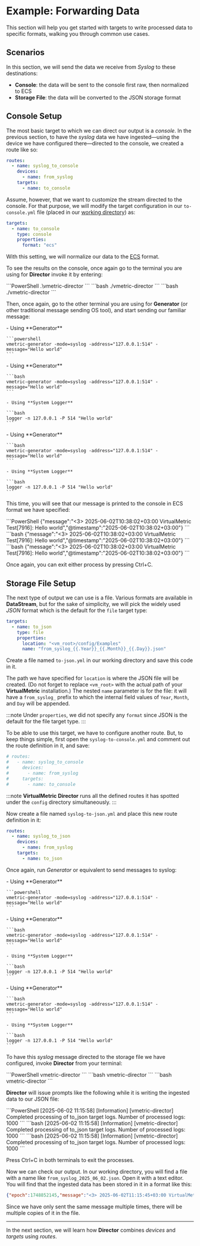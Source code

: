 # Example: Forwarding Data

This section will help you get started with targets to write processed data to specific formats, walking you through common use cases.

## Scenarios

In this section, we will send the data we receive from _Syslog_ to these destinations:

* **Console**: the data will be sent to the console first raw, then normalized to ECS
* **Storage File**: the data will be converted to the JSON storage format

## Console Setup

The most basic target to which we can direct our output is a _console_. In the previous section, to have the _syslog_ data we have ingested&mdash;using the device we have configured there&mdash;directed to the console, we created a route like so:

```yaml
routes:
  - name: syslog_to_console
    devices:
      - name: from_syslog
    targets:
      - name: to_console
```

Assume, however, that we want to customize the stream directed to the console. For that purpose, we will modify the target configuration in our `to-console.yml` file (placed in our [working directory](./configuration-basics.mdx#working-directory)) as:

```yaml title="to-console.yml"
targets:
  - name: to_console
    type: console
    properties:
      format: "ecs"
```

With this setting, we will normalize our data to the [ECS](../appendix.mdx#ecs) format.

To see the results on the console, once again go to the terminal you are using for **Director** invoke it by entering:

<Tabs>
  <TabItem value="windows" label="Windows">
    ```PowerShell
    .\vmetric-director
    ```
  </TabItem>
  <TabItem value="linux" label="Linux">
    ```bash
    ./vmetric-director
    ```
  </TabItem>
  <TabItem value="macos" label="macOS">
    ```bash
    ./vmetric-director
    ```
  </TabItem>
</Tabs>

Then, once again, go to the other terminal you are using for **Generator** (or other traditional message sending OS tool), and start sending our familiar message:

<Tabs>
  <TabItem value="windows" label="Windows" default>
    - Using **Generator**

    ```powershell
    vmetric-generator -mode=syslog -address="127.0.0.1:514" -message="Hello world"
    ```
  </TabItem>
  <TabItem value="linux" label="Linux">
    - Using **Generator**
  
    ```bash
    vmetric-generator -mode=syslog -address="127.0.0.1:514" -message="Hello world"
    ```
    
    - Using **System Logger**

    ```bash
    logger -n 127.0.0.1 -P 514 "Hello world"
    ```
  </TabItem>
  <TabItem value="macos" label="macOS">
    - Using **Generator**

    ```bash
    vmetric-generator -mode=syslog -address="127.0.0.1:514" -message="Hello world"
    ```
  
    - Using **System Logger**
  
    ```bash
    logger -n 127.0.0.1 -P 514 "Hello world"
    ```
  </TabItem>
</Tabs>

This time, you will see that our message is printed to the console in ECS format we have specified:

<Tabs>
  <TabItem value="windows" label="Windows" default>
    ```PowerShell
    {"message":"<3> 2025-06-02T10:38:02+03:00 VirtualMetric Test[7916]: Hello world","@timestamp":"2025-06-02T10:38:02+03:00"}
    ```
  </TabItem>
  <TabItem value="linux" label="Linux">
    ```bash
    {"message":"<3> 2025-06-02T10:38:02+03:00 VirtualMetric Test[7916]: Hello world","@timestamp":"2025-06-02T10:38:02+03:00"}
    ```
  </TabItem>
  <TabItem value="macos" label="macOS">
    ```bash
    {"message":"<3> 2025-06-02T10:38:02+03:00 VirtualMetric Test[7916]: Hello world","@timestamp":"2025-06-02T10:38:02+03:00"}
    ```
  </TabItem>
</Tabs>

Once again, you can exit either process by pressing <kb-short>Ctrl+C</kb-short>.

## Storage File Setup

The next type of output we can use is a file. Various formats are available in **DataStream**, but for the sake of simplicity, we will pick the widely used _JSON_ format which is the default for the `file` target type:

```yaml
targets:
  - name: to_json
    type: file
    properties:
      location: "<vm_root>/config/Examples"
      name: "from_syslog_{{.Year}}_{{.Month}}_{{.Day}}.json"
```

Create a file named `to-json.yml` in our working directory and save this code in it.

The path we have specified for `location` is where the JSON file will be created. (Do not forget to replace `<vm_root>` with the actual path of your **VirtualMetric** installation.) The nested `name` parameter is for the file: it will have a `from_syslog_` prefix to which the internal field values of `Year`, `Month`, and `Day` will be appended.

:::note
Under `properties`, we did not specify any `format` since JSON is the default for the file target type.
:::

To be able to use this target, we have to configure another route. But, to keep things simple, first open the `syslog-to-console.yml` and comment out the route definition in it, and save:

```yaml title="syslog-to-console.yml"
# routes:
#   - name: syslog_to_console
#     devices:
#       - name: from_syslog
#     targets:
#       - name: to_console
```

:::note
**VirtualMetric Director** runs all the defined routes it has spotted under the `config` directory simultaneously.
:::

Now create a file named `syslog-to-json.yml` and place this new route definition in it:

```yaml title="syslog-to-json.yml"
routes:
  - name: syslog_to_json
    devices:
      - name: from_syslog
    targets:
      - name: to_json
```

Once again, run *Generator* or equivalent to send messages to syslog:

<Tabs>
  <TabItem value="windows" label="Windows" default>
    - Using **Generator**

    ```powershell
    vmetric-generator -mode=syslog -address="127.0.0.1:514" -message="Hello world"
    ```
  </TabItem>
  <TabItem value="linux" label="Linux">
    - Using **Generator**
  
    ```bash
    vmetric-generator -mode=syslog -address="127.0.0.1:514" -message="Hello world"
    ```
    
    - Using **System Logger**

    ```bash
    logger -n 127.0.0.1 -P 514 "Hello world"
    ```
  </TabItem>
  <TabItem value="macos" label="macOS">
    - Using **Generator**

    ```bash
    vmetric-generator -mode=syslog -address="127.0.0.1:514" -message="Hello world"
    ```
  
    - Using **System Logger**
  
    ```bash
    logger -n 127.0.0.1 -P 514 "Hello world"
    ```
  </TabItem>
</Tabs>

To have this _syslog_ message directed to the storage file we have configured, invoke **Director** from your terminal:

<Tabs>
  <TabItem value="windows" label="Windows">
    ```PowerShell
    vmetric-director
    ```
  </TabItem>
  <TabItem value="linux" label="Linux">
    ```bash
    vmetric-director
    ```
  </TabItem>
  <TabItem value="macos" label="macOS">
    ```bash
    vmetric-director
    ```
  </TabItem>
</Tabs>

**Director** will issue prompts like the following while it is writing the ingested data to our JSON file:

<Tabs>
  <TabItem value="windows" label="Windows">
    ```PowerShell
    [2025-06-02 11:15:58] [Information] [vmetric-director] Completed processing of to_json target logs. Number of processed logs: 1000
    ```
  </TabItem>
  <TabItem value="linux" label="Linux">
    ```bash
    [2025-06-02 11:15:58] [Information] [vmetric-director] Completed processing of to_json target logs. Number of processed logs: 1000
    ```
  </TabItem>
  <TabItem value="macos" label="macOS">
    ```bash
    [2025-06-02 11:15:58] [Information] [vmetric-director] Completed processing of to_json target logs. Number of processed logs: 1000
    ```
  </TabItem>
</Tabs>

Press <kb-short>Ctrl+C</kb-short> in both terminals to exit the processes.

Now we can check our output. In our working directory, you will find a file with a name like `from_syslog_2025_06_02.json`. Open it with a text editor. You will find that the ingested data has been stored in it in a format like this:

```json
{"epoch":1748852145,"message":"<3> 2025-06-02T11:15:45+03:00 VirtualMetric Test[5832]: Hello world"}
```

Since we have only sent the same message multiple times, there will be multiple copies of it in the file.

---

In the next section, we will learn how **Director** combines _devices_ and _targets_ using _routes_.
